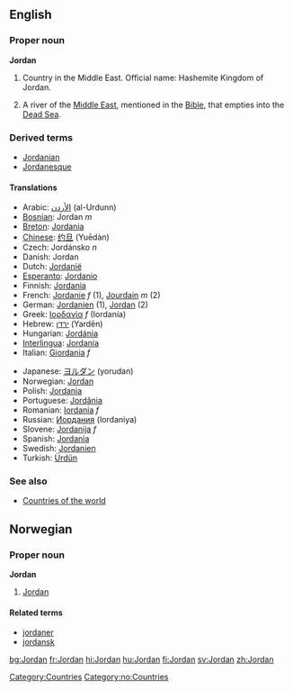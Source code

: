 ==English==
===Proper noun===
'''Jordan'''

# Country in the Middle East. Official name: Hashemite Kingdom of Jordan.
# {{rivers}} A river of the [[Middle East]], mentioned in the [[Bible]], that empties into the [[Dead Sea]].

===Derived terms===
* [[Jordanian]]
* [[Jordanesque]]

====Translations====
{{top}}
*Arabic: [[الأردن]] (al-Urdunn)
*[[Bosnian]]: Jordan ''m''
*[[Breton]]: [[Jordania]]
*[[Chinese]]: [[约旦]] (Yuēdàn)
*Czech: Jordánsko ''n''
*Danish: Jordan
*Dutch: [[Jordanië]]
*[[Esperanto]]: [[Jordanio]]
*Finnish: [[Jordania]]
*French: [[Jordanie]] ''f'' (1), [[Jourdain]] ''m'' (2)
*German: [[Jordanien]] {{n}} (1), [[Jordan]] {{m}} (2)
*Greek: [[Ιορδανία]] ''f'' (Iordanía)
*Hebrew: [[ירדן]] (Yardēn)
*Hungarian: [[Jordánia]]
*[[Interlingua]]: [[Jordania]]
*Italian: [[Giordania]] ''f''
{{mid}}
*Japanese: [[ヨルダン]] (yorudan)
*Norwegian: [[#Norwegian|Jordan]]
*Polish: [[Jordania]]
*Portuguese: [[Jordânia]]
*Romanian: [[Iordania]] ''f''
*Russian: [[Иордания]] (Iordaniya)
*Slovene: [[Jordanija]] ''f''
*Spanish: [[Jordania]]
*Swedish: [[Jordanien]]
*Turkish: [[Ürdün]]
{{bottom}}

===See also===
*[[Countries of the world]]

[[Category:Countries]]

==Norwegian==
===Proper noun===
[[Category:no:Countries]]
'''Jordan'''
#[[#English|Jordan]]
====Related terms====
*[[jordaner]]
*[[jordansk]]

[[bg:Jordan]]
[[fr:Jordan]]
[[hi:Jordan]]
[[hu:Jordan]]
[[fi:Jordan]]
[[sv:Jordan]]
[[zh:Jordan]]